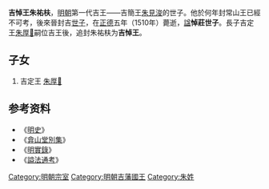 '''吉悼王朱祐枎'''{{BD|1479年||1510年|catIdx=Z}}，[[明朝|明朝]]第一代吉王——吉簡王[[朱見浚|朱見浚]]的世子。他於何年封常山王已經不可考，後來晉封吉[[世子|世子]]，在[[正德_(明朝)|正德]]五年（1510年）薨逝，[[諡|諡]]'''悼莊世子'''。長子吉定王[[朱厚𤊻|朱厚𤊻]]嗣位吉王後，追封朱祐枎为'''吉悼王'''。

==子女==
#吉定王 [[朱厚𤊻|朱厚𤊻]]

==参考资料==
*《[[明史|明史]]》
*《[[弇山堂別集|弇山堂別集]]》
*《[[明實錄|明實錄]]》
*《[[謚法通考|謚法通考]]》

{{s-start}}
{{s-none|無|[[明朝|明政府]]封之}}
{{s-ttl|title=[[明朝藩王列表_(吉王系)#常山國|明常山國國王]]|years=？—？}}
{{s-none|無|晉封吉世子，封國廢除}}
{{end}}
{{明朝人物小作品}}

[[Category:明朝宗室|Category:明朝宗室]]
[[Category:明朝吉藩國王|Category:明朝吉藩國王]]
[[Category:朱姓|Category:朱姓]]